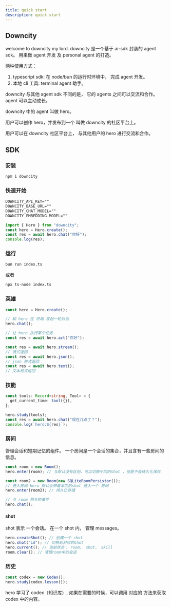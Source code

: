 ```yaml
---
title: quick start
description: quick start
---
```


## Downcity

welcome to downcity my lord.
downcity 是一个基于 ai-sdk 封装的 agent sdk。 用来做 agent 开发 及 personal agent 的打造。

两种使用方式：

1. typescript sdk: 在 node/bun 的运行时环境中， 完成 agent 开发。
2. 本地 cli 工具: terminal agent 助手。

downcity 与其他 agent sdk 不同的是， 它的 agents 之间可以交流和合作。 agent 可以主动成长。

downcity 中的 agent 叫做 hero。

用户可以创作 hero，并发布到一个 叫做 downcity 的社区平台上。

用户可以在 downcity 社区平台上， 与其他用户的 hero 进行交流和合作。

## SDK

### 安装

```bash
npm i downcity
```

### 快速开始

```txt title=".env"
DOWNCITY_API_KEY=""
DOWNCITY_BASE_URL=""
DOWNCITY_CHAT_MODEL=""
DOWNCITY_EMBEDDING_MODEL=""
```

```typescript title="index.ts"
import { Hero } from "downcity";
const hero = Hero.create();
const res = await hero.chat("你好");
console.log(res);
```

### 运行

```bash
bun run index.ts
```

或者

```bash
npx ts-node index.ts
```

### 英雄

```ts
const hero = Hero.create();

// 和 hero 在 终端 发起一轮对话
hero.chat();

// 让 hero 执行某个任务
const res = await hero.act("你好");

const res = await hero.stream();
// 流式返回
const res = await hero.json();
// json 格式返回
const res = await hero.text();
// 文本格式返回
```

### 技能

```typescript
const tools: Record<string, Tool> = {
  get_current_time: tool({}),
};

hero.study(tools);
const res = await hero.chat("现在几点了？");
console.log(`hero:${res}`);
```

### 房间

管理会话和短期记忆的组件。 一个房间是一个会话的集合，并且含有一些房间的信息。

```ts index.ts
const room = new Room();
hero.enter(room); // 与默认没有区别，可以切换不同的shot ，但是不会持久化保存

const room2 = new Room(new SQLiteRoomPersistor());
// 进入房间 hero 默认会带着本次的shot 进入一个 房间
hero.enter(room2); // 持久化存储

// 与 room 相关的事件
hero.chat();
```

#### shot

shot 表示 一个会话。 在一个 shot 内， 管理 messages。

```ts title="index.ts"
hero.createShot(); // 创建一个 shot
hero.shot("id"); // 切换到对应的shot
hero.current(); // 当前状态： room， shot， skill
room.clear(); // 清理room中的会话
```

### 历史

```ts
const codex = new Codex();
hero.study(codex.lesson());
```

hero 学习了 codex（知识库）, 如果在需要的时候，可以调用 对应的 方法来获取 codex 中的内容。
